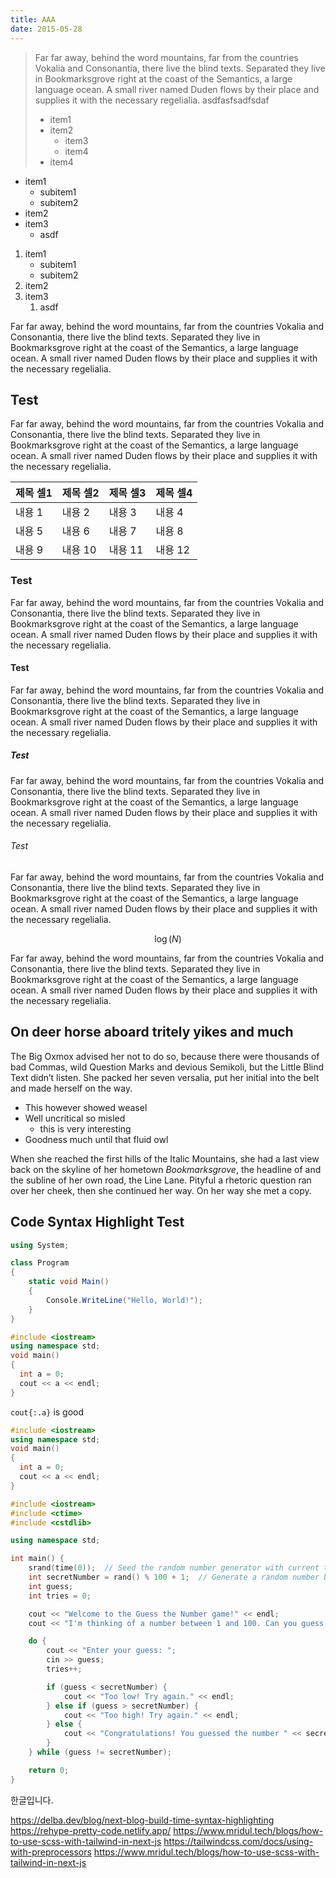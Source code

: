 ```yaml
---
title: AAA
date: 2015-05-28
---
```


> Far far away, behind the word mountains, far from the countries Vokalia and
Consonantia, there live the blind texts. Separated they live in Bookmarksgrove
right at the coast of the Semantics, a large language ocean. A small river named
Duden flows by their place and supplies it with the necessary regelialia.
> asdfasfsadfsdaf
> + item1
> + item2
>   + item3
>   + item4
> + item4

+ item1
  + subitem1
  + subitem2
+ item2
+ item3
  + asdf


1. item1
   + subitem1
   + subitem2
2. item2
3. item3
   1. asdf

Far far away, behind the word mountains, far from the countries Vokalia and
Consonantia, there live the blind texts. Separated they live in Bookmarksgrove
right at the coast of the Semantics, a large language ocean. A small river named
Duden flows by their place and supplies it with the necessary regelialia.

## Test

Far far away, behind the word mountains, far from the countries Vokalia and
Consonantia, there live the blind texts. Separated they live in Bookmarksgrove
right at the coast of the Semantics, a large language ocean. A small river named
Duden flows by their place and supplies it with the necessary regelialia.

|제목 셀1|제목 셀2|제목 셀3|제목 셀4|
|---|---|---|---|
|내용 1|내용 2|내용 3|내용 4|
|내용 5|내용 6|내용 7|내용 8|
|내용 9|내용 10|내용 11|내용 12|

### Test

Far far away, behind the word mountains, far from the countries Vokalia and
Consonantia, there live the blind texts. Separated they live in Bookmarksgrove
right at the coast of the Semantics, a large language ocean. A small river named
Duden flows by their place and supplies it with the necessary regelialia.

#### Test

Far far away, behind the word mountains, far from the countries Vokalia and
Consonantia, there live the blind texts. Separated they live in Bookmarksgrove
right at the coast of the Semantics, a large language ocean. A small river named
Duden flows by their place and supplies it with the necessary regelialia.

##### Test

Far far away, behind the word mountains, far from the countries Vokalia and
Consonantia, there live the blind texts. Separated they live in Bookmarksgrove
right at the coast of the Semantics, a large language ocean. A small river named
Duden flows by their place and supplies it with the necessary regelialia.

###### Test

Far far away, behind the word mountains, far from the countries Vokalia and
Consonantia, there live the blind texts. Separated they live in Bookmarksgrove
right at the coast of the Semantics, a large language ocean. A small river named
Duden flows by their place and supplies it with the necessary regelialia.

$$
 \log(N)
$$


Far far away, behind the word mountains, far from the countries Vokalia and
Consonantia, there live the blind texts. Separated they live in Bookmarksgrove
right at the coast of the Semantics, a large language ocean. A small river named
Duden flows by their place and supplies it with the necessary regelialia.

## On deer horse aboard tritely yikes and much

The Big Oxmox advised her not to do so, because there were thousands of bad
Commas, wild Question Marks and devious Semikoli, but the Little Blind Text
didn’t listen. She packed her seven versalia, put her initial into the belt and
made herself on the way.

- This however showed weasel
- Well uncritical so misled
  - this is very interesting
- Goodness much until that fluid owl

When she reached the first hills of the Italic Mountains, she had a last
view back on the skyline of her hometown _Bookmarksgrove_, the headline of
 and the subline of her own road, the Line
Lane. Pityful a rhetoric question ran over her cheek, then she continued her
way. On her way she met a copy.


## Code Syntax Highlight Test

```c# {1-3,4} showLineNumbers /Hello/
using System;

class Program
{
    static void Main()
    {
        Console.WriteLine("Hello, World!");
    }
}
```

```cpp title="main.cpp" caption="adsf" showLineNumbers{1} {1,3-4} 
#include <iostream>
using namespace std;
void main()
{
  int a = 0;
  cout << a << endl;
}
```

```cout{:.a}``` is good


```cpp title="main.cpp" caption="adsf" showLineNumbers{1} {2-3,5} 
#include <iostream>
using namespace std;
void main()
{
  int a = 0;
  cout << a << endl;
}
```

```cpp
#include <iostream>
#include <ctime>
#include <cstdlib>

using namespace std;

int main() {
    srand(time(0));  // Seed the random number generator with current time
    int secretNumber = rand() % 100 + 1;  // Generate a random number between 1 and 100
    int guess;
    int tries = 0;

    cout << "Welcome to the Guess the Number game!" << endl;
    cout << "I'm thinking of a number between 1 and 100. Can you guess it?" << endl;

    do {
        cout << "Enter your guess: ";
        cin >> guess;
        tries++;

        if (guess < secretNumber) {
            cout << "Too low! Try again." << endl;
        } else if (guess > secretNumber) {
            cout << "Too high! Try again." << endl;
        } else {
            cout << "Congratulations! You guessed the number " << secretNumber << " in " << tries << " tries." << endl;
        }
    } while (guess != secretNumber);

    return 0;
}

```

한글입니다.

https://delba.dev/blog/next-blog-build-time-syntax-highlighting
https://rehype-pretty-code.netlify.app/
https://www.mridul.tech/blogs/how-to-use-scss-with-tailwind-in-next-js
https://tailwindcss.com/docs/using-with-preprocessors
https://www.mridul.tech/blogs/how-to-use-scss-with-tailwind-in-next-js